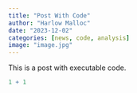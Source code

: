 ```yaml
---
title: "Post With Code"
author: "Harlow Malloc"
date: "2023-12-02"
categories: [news, code, analysis]
image: "image.jpg"
---
```


This is a post with executable code.

```r
1 + 1
```
